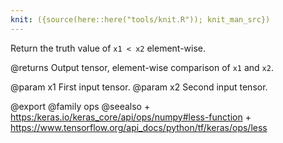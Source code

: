 ```yaml
---
knit: ({source(here::here("tools/knit.R")); knit_man_src})
---
```

Return the truth value of `x1 < x2` element-wise.

@returns
    Output tensor, element-wise comparison of `x1` and `x2`.

@param x1 First input tensor.
@param x2 Second input tensor.

@export
@family ops
@seealso
+ <https:/keras.io/keras_core/api/ops/numpy#less-function>
+ <https://www.tensorflow.org/api_docs/python/tf/keras/ops/less>

